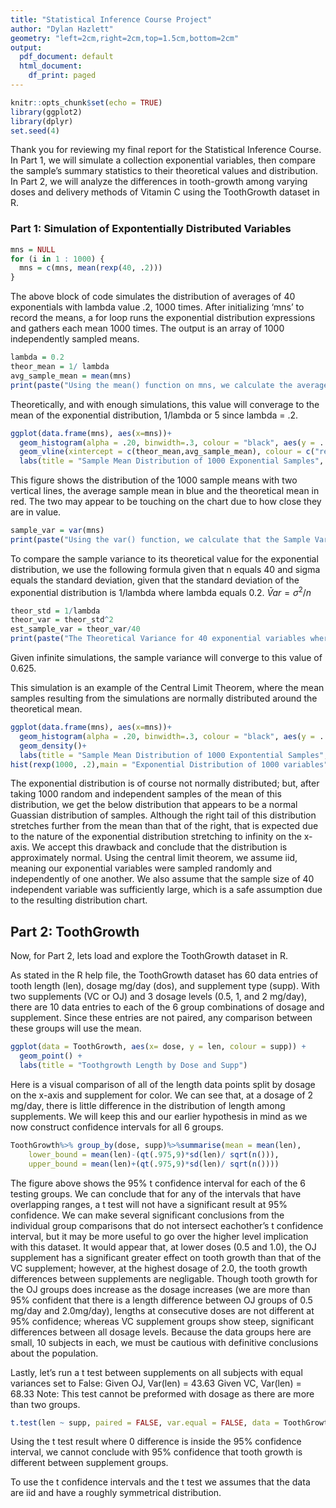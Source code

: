 ```yaml
---
title: "Statistical Inference Course Project"
author: "Dylan Hazlett"
geometry: "left=2cm,right=2cm,top=1.5cm,bottom=2cm"
output:
  pdf_document: default
  html_document:
    df_print: paged
---
```


```r
knitr::opts_chunk$set(echo = TRUE)
library(ggplot2)
library(dplyr)
set.seed(4)
```

Thank you for reviewing my final report for the Statistical Inference Course. In Part 1, we will simulate a collection exponential variables, then compare the sample's summary statistics to their theoretical values and distribution. In Part 2, we will analyze the differences in tooth-growth among varying doses and delivery methods of Vitamin C using the ToothGrowth dataset in R.

### Part 1: Simulation of Expontentially Distributed Variables


```r
mns = NULL
for (i in 1 : 1000) {
  mns = c(mns, mean(rexp(40, .2))) 
}
```
The above block of code simulates the distribution of averages of 40 exponentials with lambda value .2, 1000 times. After initializing 'mns' to record the means, a for loop runs the exponential distribution expressions and gathers each mean 1000 times. The output is an array of 1000 independently sampled means.
```r
lambda = 0.2
theor_mean = 1/ lambda
avg_sample_mean = mean(mns)
print(paste("Using the mean() function on mns, we calculate the average Sample Mean:", avg_sample_mean))
```
Theoretically, and with enough simulations, this value will converage to the mean of the exponential distribution, 1/lambda or 5 since lambda = .2.
```r
ggplot(data.frame(mns), aes(x=mns))+
  geom_histogram(alpha = .20, binwidth=.3, colour = "black", aes(y = ..density..))+
  geom_vline(xintercept = c(theor_mean,avg_sample_mean), colour = c("red", "blue"), size = 1)+
  labs(title = "Sample Mean Distribution of 1000 Exponential Samples", x= "Sample Mean", y = "Density") 
```
This figure shows the distribution of the 1000 sample means with two vertical lines, the average sample mean in blue and the theoretical mean in red. The two may appear to be touching on the chart due to how close they are in value.
```r
sample_var = var(mns)
print(paste("Using the var() function, we calculate that the Sample Variance is", sample_var))
```
To compare the sample variance to its theoretical value for the exponential distribution, we use the following formula given that n equals 40 and sigma equals the standard deviation, given that the standard deviation of the exponential distribution is 1/lambda where lambda equals 0.2.
$\bar Var = \sigma^2 / n$
```r
theor_std = 1/lambda
theor_var = theor_std^2
est_sample_var = theor_var/40
print(paste("The Theoretical Variance for 40 exponential variables where lambda equal 0.2 is", est_sample_var))
```
Given infinite simulations, the sample variance will converge to this value of 0.625.

This simulation is an example of the Central Limit Theorem, where the mean samples resulting from the simulations are normally distributed around the theoretical mean.

```r
ggplot(data.frame(mns), aes(x=mns))+
  geom_histogram(alpha = .20, binwidth=.3, colour = "black", aes(y = ..density..))+
  geom_density()+
  labs(title = "Sample Mean Distribution of 1000 Expontential Samples", x= "Sample Mean", y = "Density") 
hist(rexp(1000, .2),main = "Exponential Distribution of 1000 variables",xlab = "Output")
```
The exponential distribution is of course not normally distributed; but, after taking 1000 random and independent samples of the mean of this distribution, we get the below distribution that appears to be a normal Guassian distribution of samples.
Although the right tail of this distribution stretches further from the mean than that of the right, that is expected due to the nature of the exponential distribution stretching to infinity on the x-axis.
We accept this drawback and conclude that the distribution is approximately normal. Using the central limit theorem, we assume iid, meaning our exponential variables were sampled randomly and independently of one another. We also assume that the sample size of 40 independent variable was sufficiently large, which is a safe assumption due to the resulting distribution chart.

## Part 2: ToothGrowth

Now, for Part 2, lets load and explore the ToothGrowth dataset in R.

As stated in the R help file, the ToothGrowth dataset has 60 data entries of tooth length (len), dosage mg/day (dos), and supplement type (supp). With two supplements (VC or OJ) and 3 dosage levels (0.5, 1, and 2 mg/day), there are 10 data entries to each of the 6 group combinations of dosage and supplement. Since these entries are not paired, any comparison between these groups will use the mean.
```r
ggplot(data = ToothGrowth, aes(x= dose, y = len, colour = supp)) +
  geom_point() +
  labs(title = "Toothgrowth Length by Dose and Supp")
```
Here is a visual comparison of all of the length data points split by dosage on the x-axis and supplement for color. We can see that, at a dosage of 2 mg/day, there is little difference in the distribution of length among supplements. We will keep this and our earlier hypothesis in mind as we now construct confidence intervals for all 6 groups.
```r
ToothGrowth%>% group_by(dose, supp)%>%summarise(mean = mean(len),
    lower_bound = mean(len)-(qt(.975,9)*sd(len)/ sqrt(n())),
    upper_bound = mean(len)+(qt(.975,9)*sd(len)/ sqrt(n())))
```
The figure above shows the 95% t confidence interval for each of the 6 testing groups. We can conclude that for any of the intervals that have overlapping ranges, a t test will not have a significant result at 95% confidence. We can make several significant conclusions from the individual group comparisons that do not intersect eachother's t confidence interval, but it may be more useful to go over the higher level implication with this dataset.
It would appear that, at lower doses (0.5 and 1.0), the OJ supplement has a significant greater effect on tooth growth than that of the VC supplement; however, at the highest dosage of 2.0, the tooth growth differences between supplements are negligable. Though tooth growth for the OJ groups does increase as the dosage increases (we are more than 95% confident that there is a length difference between OJ groups of 0.5 mg/day and 2.0mg/day), lengths at consecutive doses are not different at 95% confidence; whereas VC supplement groups show steep, significant differences between all dosage levels. Because the data groups here are small, 10 subjects in each, we must be cautious with definitive conclusions about the population.

Lastly, let's run a t test between supplements on all subjects with equal variances set to False: Given OJ, Var(len) = 43.63  Given VC, Var(len) = 68.33
Note: This test cannot be preformed with dosage as there are more than two groups.
```r
t.test(len ~ supp, paired = FALSE, var.equal = FALSE, data = ToothGrowth)
```
Using the t test result where 0 difference is inside the 95% confidence interval, we cannot conclude with 95% confidence that tooth growth is different between supplement groups.

To use the t confidence intervals and the t test we assumes that the data are iid and have a roughly symmetrical distribution.
